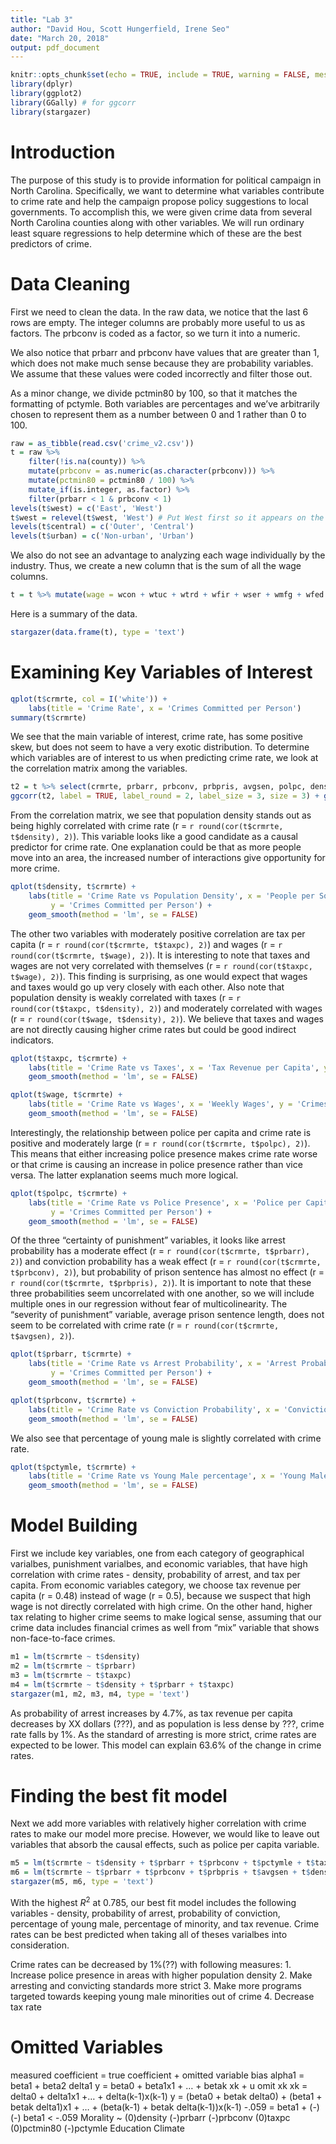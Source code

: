 ```yaml
---
title: "Lab 3"
author: "David Hou, Scott Hungerfield, Irene Seo"
date: "March 20, 2018"
output: pdf_document
---
```


```r
knitr::opts_chunk$set(echo = TRUE, include = TRUE, warning = FALSE, message = FALSE)
library(dplyr)
library(ggplot2)
library(GGally) # for ggcorr
library(stargazer)
```

# Introduction

The purpose of this study is to provide information for political campaign in North Carolina.  Specifically, we want to determine what variables contribute to crime rate and help the campaign propose policy suggestions to local governments.  To accomplish this, we were given crime data from several North Carolina counties along with other variables.  We will run ordinary least square regressions to help determine which of these are the best predictors of crime.

# Data Cleaning

First we need to clean the data.  In the raw data, we notice that the last 6 rows are empty.  The integer columns are probably more useful to us as factors.  The prbconv is coded as a factor, so we turn it into a numeric.

We also notice that prbarr and prbconv have values that are greater than 1, which does not make much sense because they are probability variables.  We assume that these values were coded incorrectly and filter those out.

As a minor change, we divide pctmin80 by 100, so that it matches the formatting of pctymle.  Both variables are percentages and we've arbitrarily chosen to represent them as a number between 0 and 1 rather than 0 to 100.
```r
raw = as_tibble(read.csv('crime_v2.csv'))
t = raw %>% 
    filter(!is.na(county)) %>%
    mutate(prbconv = as.numeric(as.character(prbconv))) %>%
    mutate(pctmin80 = pctmin80 / 100) %>%
    mutate_if(is.integer, as.factor) %>%
    filter(prbarr < 1 & prbconv < 1)
levels(t$west) = c('East', 'West')
t$west = relevel(t$west, 'West') # Put West first so it appears on the left on facet plots 
levels(t$central) = c('Outer', 'Central')
levels(t$urban) = c('Non-urban', 'Urban')
```

We also do not see an advantage to analyzing each wage individually by the industry.  Thus, we create a new column that is the sum of all the wage columns.
```r
t = t %>% mutate(wage = wcon + wtuc + wtrd + wfir + wser + wmfg + wfed + wsta + wloc)
```

Here is a summary of the data.
```r
stargazer(data.frame(t), type = 'text')
```

# Examining Key Variables of Interest

```r
qplot(t$crmrte, col = I('white')) + 
    labs(title = 'Crime Rate', x = 'Crimes Committed per Person')
summary(t$crmrte)
```

We see that the main variable of interest, crime rate, has some positive skew, but does not seem to have a very exotic distribution.  To determine which variables are of interest to us when predicting crime rate, we look at the correlation matrix among the variables.

```r
t2 = t %>% select(crmrte, prbarr, prbconv, prbpris, avgsen, polpc, density, taxpc, pctmin80, mix, pctymle, wage)
ggcorr(t2, label = TRUE, label_round = 2, label_size = 3, size = 3) + ggtitle('Correlation Matrix')
```

From the correlation matrix, we see that population density stands out as being highly correlated with crime rate (r = `r round(cor(t$crmrte, t$density), 2)`).  This variable looks like a good candidate as a causal predictor for crime rate.  One explanation could be that as more people move into an area, the increased number of interactions give opportunity for more crime.

```r
qplot(t$density, t$crmrte) +  
    labs(title = 'Crime Rate vs Population Density', x = 'People per Square Mile',
         y = 'Crimes Committed per Person') + 
    geom_smooth(method = 'lm', se = FALSE)
```

The other two variables with moderately positive correlation are tax per capita (r = `r round(cor(t$crmrte, t$taxpc), 2)`) and wages (r = `r round(cor(t$crmrte, t$wage), 2)`).  It is interesting to note that taxes and wages are not very correlated with themselves (r = `r round(cor(t$taxpc, t$wage), 2)`).  This finding is surprising, as one would expect that wages and taxes would go up very closely with each other.  Also note that population density is weakly correlated with taxes (r = `r round(cor(t$taxpc, t$density), 2)`) and moderately correlated with wages (r = `r round(cor(t$wage, t$density), 2)`).  We believe that taxes and wages are not directly causing higher crime rates but could be good indirect indicators.

```r
qplot(t$taxpc, t$crmrte) + 
    labs(title = 'Crime Rate vs Taxes', x = 'Tax Revenue per Capita', y = 'Crimes Committed per Person') +
    geom_smooth(method = 'lm', se = FALSE)
```
```r
qplot(t$wage, t$crmrte) + 
    labs(title = 'Crime Rate vs Wages', x = 'Weekly Wages', y = 'Crimes Committed per Person') +
    geom_smooth(method = 'lm', se = FALSE)
```

Interestingly, the relationship between police per capita and crime rate is positive and moderately large (r = `r round(cor(t$crmrte, t$polpc), 2)`).  This means that either increasing police presence makes crime rate worse or that crime is causing an increase in police presence rather than vice versa.  The latter explanation seems much more logical.

```r
qplot(t$polpc, t$crmrte) + 
    labs(title = 'Crime Rate vs Police Presence', x = 'Police per Capita',
         y = 'Crimes Committed per Person') +
    geom_smooth(method = 'lm', se = FALSE)
```

Of the three "certainty of punishment" variables, it looks like arrest probability has a moderate effect (r = `r round(cor(t$crmrte, t$prbarr), 2)`) and conviction probability has a weak effect (r = `r round(cor(t$crmrte, t$prbconv), 2)`), but probability of prison sentence has almost no effect (r = `r round(cor(t$crmrte, t$prbpris), 2)`).  It is important to note that these three probabilities seem uncorrelated with one another, so we will include multiple ones in our regression without fear of multicolinearity.  The "severity of punishment" variable, average prison sentence length, does not seem to be correlated with crime rate (r = `r round(cor(t$crmrte, t$avgsen), 2)`).

```r
qplot(t$prbarr, t$crmrte) + 
    labs(title = 'Crime Rate vs Arrest Probability', x = 'Arrest Probability',
         y = 'Crimes Committed per Person') +
    geom_smooth(method = 'lm', se = FALSE)
```
```r
qplot(t$prbconv, t$crmrte) + 
    labs(title = 'Crime Rate vs Conviction Probability', x = 'Conviction Probability', y = 'Crimes Committed per Person') +
    geom_smooth(method = 'lm', se = FALSE)
```


We also see that percentage of young male is slightly correlated with crime rate.
```r
qplot(t$pctymle, t$crmrte) + 
    labs(title = 'Crime Rate vs Young Male percentage', x = 'Young Male percentage', y = 'Crimes Committed per Person') +
    geom_smooth(method = 'lm', se = FALSE)
```


# Model Building

First we include key variables, one from each category of geographical varialbes, punishment varialbes, and economic variables, that have high correlation with crime rates - density, probability of arrest, and tax per capita. From economic variables category, we choose tax revenue per capita (r = 0.48) instead of wage (r = 0.5), because we suspect that high wage is not directly correlated with high crime.  On the other hand, higher tax relating to higher crime seems to make logical sense, assuming that our crime data includes financial crimes as well from "mix" variable that shows non-face-to-face crimes.


```r
m1 = lm(t$crmrte ~ t$density)
m2 = lm(t$crmrte ~ t$prbarr)
m3 = lm(t$crmrte ~ t$taxpc)
m4 = lm(t$crmrte ~ t$density + t$prbarr + t$taxpc)
stargazer(m1, m2, m3, m4, type = 'text')
```

As probability of arrest increases by 4.7%, as tax revenue per capita decreases by XX dollars (???), and as population is less dense by ???, crime rate falls by 1%.  As the standard of arresting is more strict, crime rates are expected to be lower.  This model can explain 63.6% of the change in crime rates.


# Finding the best fit model
Next we add more variables with relatively higher correlation with crime rates to make our model more precise.  However, we would like to leave out variables that absorb the causal effects, such as police per capita variable.

```r
m5 = lm(t$crmrte ~ t$density + t$prbarr + t$prbconv + t$pctymle + t$taxpc + t$pctmin80)
m6 = lm(t$crmrte ~ t$prbarr + t$prbconv + t$prbpris + t$avgsen + t$density + t$taxpc + t$pctmin80 + t$mix + t$pctymle + t$wage)
stargazer(m5, m6, type = 'text')
```

With the highest $R^2$ at 0.785, our best fit model includes the following variables - density, probability of arrest, probability of conviction, percentage of young male, percentage of minority, and tax revenue.  Crime rates can be best predicted when taking all of theses varialbes into consideration.

<Conclusion>
Crime rates can be decreased by 1%(??) with following measures:
1. Increase police presence in areas with higher population density
2. Make arresting and convicting standards more strict
3. Make more programs targeted towards keeping young male minorities out of crime
4. Decrease tax rate


# Omitted Variables

measured coefficient = true coefficient + omitted variable bias
alpha1 = beta1 + beta2 delta1
y = beta0 + beta1x1 + ... + betak xk + u
omit xk
xk = delta0 + delta1x1 +... + delta(k-1)x(k-1)
y = (beta0 + betak delta0) + (beta1 + betak delta1)x1 + ... + (beta(k-1) + betak delta(k-1))x(k-1)
                                -.059 = beta1 + (-)(-)
                                beta1 < -.059
Morality ~ (0)density (-)prbarr (-)prbconv (0)taxpc (0)pctmin80 (-)pctymle 
Education
Climate
